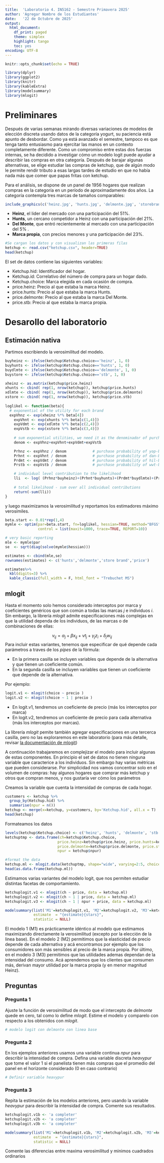 ```yaml
---
title:  'Laboratorio 4. IN5162 - Semestre Primavera 2025'
author: 'Agregar Nombre de los Estudiantes'
date:   '22 de Octubre de 2025'
output:
  html_document:
    df_print: paged
    theme: simplex
    highlight: tango
    toc: yes
encoding: UTF-8
---
```


```r
knitr::opts_chunk$set(echo = TRUE)

library(dplyr) 
library(ggplot2)
library(knitr)
library(kableExtra)
library(modelsummary)
library(mlogit)
```

# Preliminares

Después de varias semanas mirando diversas variaciones de modelos de elección discreta usando datos de la categoría yogurt, su paciencia está apunto de desbordar. Como ya está avanzado el semestre, tampoco es que tenga tanto entusiasmo para ejercitar las manos en un contexto completamente diferente. Como un compromiso entre estas dos fuerzas internas, se ha decidido a investigar cómo un modelo logit puede ayudar a describir las compras en otra categoría. Después de barajar algunas alternativas, se elige estudiar las compras de ketchup, que de algún modo le permite rendir tributo a esas largas tardes de estudio en que no había nada más que comer que papas fritas con ketchup.

Para el análisis, se dispone de un panel de 1956 hogares que realizan compras en la categoría en un período de aproximadamente dos años. La categoría contempla tres marcas de tamaños comparables:

<center>

```r
include_graphics(c('heinz.jpg', 'hunts.jpg', 'delmonte.jpg', 'storebrand.jpg'))
```

</center>

-   **Heinz**, el lider del mercado con una participación del 51%.
-   **Hunts**, un cercano competidor a Heinz con una participación del 21%.
-   **Del Monte**, que entró recientemente al mercado con una participación del 5% .
-   **Marca propia**, con precios menores y una participación del 23%.

```r
#Se cargan los datos y con visualizan las primeras filas
ketchup <- read.csv("ketchup.csv", header=TRUE)
head(ketchup)
```

El set de datos contiene las siguientes variables:

-   Ketchup.hid: Identificador del hogar.
-   Ketchup.id: Correlativo del número de compra para un hogar dado.
-   Ketchup.choice: Marca elegida en cada ocasión de compra.
-   price.heinz: Precio al que estaba la marca Heinz.
-   price.hunts: Precio al que estaba la marca Hunts.
-   price.delmonte: Precio al que estaba la marca Del Monte.
-   price.stb: Precio al que estaba la marca propia.

# Desarollo del laboratorio {.tabset}

## Estimación nativa

Partimos escribiendo la verosimilitud del modelo.

```r
buyheinz <- ifelse(ketchup$Ketchup.choice=='heinz', 1, 0)
buyhunts <- ifelse(ketchup$Ketchup.choice=='hunts', 1, 0)
buydlmte <- ifelse(ketchup$Ketchup.choice=='delmonte', 1, 0)
buystore <- ifelse(ketchup$Ketchup.choice=='stb', 1, 0)

xheinz <- as.matrix(ketchup$price.heinz)
xhunts <- cbind( rep(1, nrow(ketchup)), ketchup$price.hunts)
xdlmte <- cbind( rep(1, nrow(ketchup)), ketchup$price.delmonte)
xstore <- cbind( rep(1, nrow(ketchup)), ketchup$price.stb)
  
loglikel <- function(beta){
  # exponential of the utility for each brand
  expVhnz <- exp(xheinz %*% beta[4])		
	expVhnt <- exp(xhunts %*% beta[c(1,4)])
	expVdmt <- exp(xdlmte %*% beta[c(2,4)])
	expVstb <- exp(xstore %*% beta[c(3,4)])
	
	# sum exponential utilities, we need it as the denominador of purchase probability
	denom <- expVhnz+expVhnt+expVdmt+expVstb		

	Prhnz <- expVhnz / denom			# purchase probability of yop-bran
	Prhnt <- expVhnt / denom			# purchase probability of dan-bran
	Prdmt <- expVdmt / denom			# purchase probability of hil-bran
	Prstb <- expVstb / denom			# purchase probability of wwt-bran

	# individual level contribution to the likelihood
	lli  <- log( (Prhnz*buyheinz)+(Prhnt*buyhunts)+(Prdmt*buydlmte)+(Prstb*buystore) ) 
	
	# total likelihood - sum over all individual contributions
	return(-sum(lli))        						
}
```

y luego maximizamos la verosimilitud y reportamos los estimadores máximo verosímiles.

```r
beta.start <- 0.01*rep(1,4)
mymle <- optim(par=beta.start, fn=loglikel, hessian=TRUE, method="BFGS", 
               control = list(maxit=1000, trace=TRUE, REPORT=10))

# very basic reporting
mle <- mymle$par
se  <- sqrt(diag(solve(mymle$hessian)))

estimates <- cbind(mle,se)
rownames(estimates) <- c('hunts','delmonte','store brand','price') 

estimates%>%
  kbl(digits=3) %>% 
  kable_classic(full_width = F, html_font = "Trebuchet MS") 
```

## mlogit

Hasta el momento solo hemos considerado interceptos por marca y coeficientes genéricos que son común a todas las marcas $j$ e individuos $i$. Sin embargo, la librería *mlogit* admite especificaciones más complejas en que la utilidad dependa de los individuos, de las marcas o de combinaciones de ellas:

$$ v_{ij} =  \alpha_j + \beta x_{ij} + \nu t_j + \gamma_j z_i + \delta_j w_{ij}$$ Para incluir estas variantes, tenemos que especificar de qué depende cada parámetros a traves de los *pipes* de la fórmula:

-   En la primera casilla se incluyen variables que depende de la alternativa y que tienen un coeficiente común.
-   En la segunda casilla se incluyen variables que tienen un coeficiente que depende de la alternativa.

Por ejemplo:

```r
logit.v1 <- mlogit(choice ~ precio )
logit.v2 <- mlogit(choice ~ 1 | precio )
```

-   En logit.v1, tendremos un coeficiente de precio (más los interceptos por marca)
-   En logit.v2, tendremos un coeficiente de precio para cada alternativa (más los interceptos por marcas).

La librería *mlogit* pemite también agregar especificaciones en una tercerca casilla, pero no las exploraremos en este laboratorio (para más detalle, revisar [la documentación de mlogit](https://www.jstatsoft.org/article/view/v095i11))

A continuación trabajaremos en complejizar el modelo para incluir algunas de estas componentes. En principio el set de datos no tienen ninguna variable que caracterice a los individuos. Sin embargo hay varias métricas que pueden considerarse. Por simplicidad nos vamos concentrar solo en el volumen de compras: hay algunos hogares que comprar más ketchup y otros que compran menos, y nos gustaría ver cómo los parámetros

Creamos la variable que cuenta la intensidad de compras de cada hogar.

```r
customers <- ketchup %>%
  group_by(Ketchup.hid) %>%
  summarise(npur = n())
ketchup <- merge(x=ketchup, y=customers, by='Ketchup.hid', all.x = T)
head(ketchup)
```

Formateamos los datos

```r
levels(ketchup$Ketchup.choice) <- c('heinz', 'hunts', 'delmonte', 'stb')
ketchuptmp <- data.frame(ch=ketchup$Ketchup.choice,
                        price.heinz=ketchup$price.heinz, price.hunts=ketchup$price.hunts,
                        price.delmonte=ketchup$price.delmonte, price.stb=ketchup$price.stb,
                        npur = ketchup$npur)

#format the data
ketchup.ml <- mlogit.data(ketchuptmp, shape="wide", varying=2:5, choice="ch")
head(as.data.frame(ketchup.ml))
```

Estimamos varias variantes del modelo logit, que nos permiten estudiar distintas facetas de comportamiento.

```r
ketchuplogit.v1 <- mlogit(ch ~ price, data = ketchup.ml)
ketchuplogit.v2 <- mlogit(ch ~ 1 | price, data = ketchup.ml)
ketchuplogit.v3 <- mlogit(ch ~ 1 | npur + price, data = ketchup.ml)

modelsummary(list('M1'=ketchuplogit.v1, 'M2'=ketchuplogit.v2, 'M3'=ketchuplogit.v3),
             estimate  = "{estimate}{stars}",
             statistic = NULL)
```

El modelo 1 (M1) es prácticamente idéntico al modelo que estimamos maximizando directamente la verosimilitud (excepto por la elección de la linea base). En el modelo 2 (M2) permitimos que la elasticidad de precio depende de cada alternativa y acá encontramos por ejemplo que los consumidores son más sensibles al precio de la marca propia. Por último, en el modelo 3 (M3) permitimos que las utilidades ademas dependan de la intensidad del consumo. Acá aprendemos que los clientes que consumen más, derivan mayor utilidad por la marca propia (y en menor magnitud Heinz).

## Preguntas

### Pregunta 1

Ajuste la función de verosimilitud de modo que el intercepto de *delmonte* quede en cero, tal como lo define *mlogit*. Estime el modelo y comparelo con respecto a los obtenidos con *mlogit*.

```r
# modelo logit con delmonte con linea base
```

### Pregunta 2

En los ejemplos anteriores usamos una variable continua *npur* para describir la intensidad de compra. Defina una variable discreta *heavypur* que tome el valor 1 si el panelista tienen más compras que el promedio del panel en el horizonte considerado (0 en caso contrario)

```r
# Definir variable heavypur
```

### Pregunta 3

Repita la estimación de los modelos anteriores, pero usando la variable *heavypur* para describir la intensidad de compra. Comente sus resultados.

```r
ketchuplogit.v1b <- 'a completer'
ketchuplogit.v2b <- 'a completer'
ketchuplogit.v3b <- 'a completer'

modelsummary(list('M1'=ketchuplogit.v1b, 'M2'=ketchuplogit.v2b, 'M3'=ketchuplogit.v3b),
             estimate  = "{estimate}{stars}",
             statistic = NULL)
```

Comente las diferencias entre maxima verosimilitud y minimos cuadrados ordinarios
